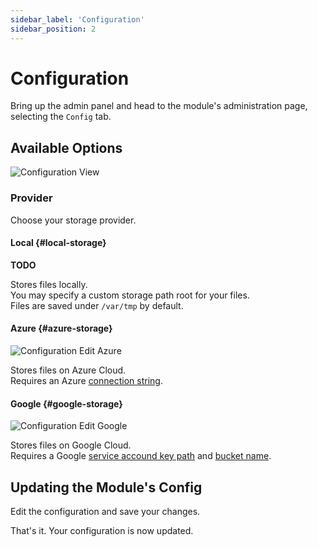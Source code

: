 ```yaml
---
sidebar_label: 'Configuration'
sidebar_position: 2
---
```


# Configuration

Bring up the admin panel and head to the module's administration page, 
selecting the `Config` tab.

## Available Options

![Configuration View](/img/modules/storage/admin/storage_config.png)

### Provider

Choose your storage provider.<br />

#### Local {#local-storage}

**TODO**

Stores files locally.<br/>
You may specify a custom storage path root for your files.<br />
Files are saved under `/var/tmp` by default.

#### Azure {#azure-storage}

![Configuration Edit Azure](/img/modules/storage/admin/config_edit_azure.png)

Stores files on Azure Cloud.<br />
Requires an Azure [connection string](https://docs.microsoft.com/en-us/azure/storage/common/storage-configure-connection-string).

#### Google {#google-storage}

![Configuration Edit Google](/img/modules/storage/admin/config_edit_google.png)

Stores files on Google Cloud.<br />
Requires a Google [service accound key path](https://cloud.google.com/iam/docs/creating-managing-service-account-keys) 
and [bucket name](https://cloud.google.com/storage/docs/naming-buckets).

## Updating the Module's Config

Edit the configuration and save your changes.

That's it. Your configuration is now updated.
